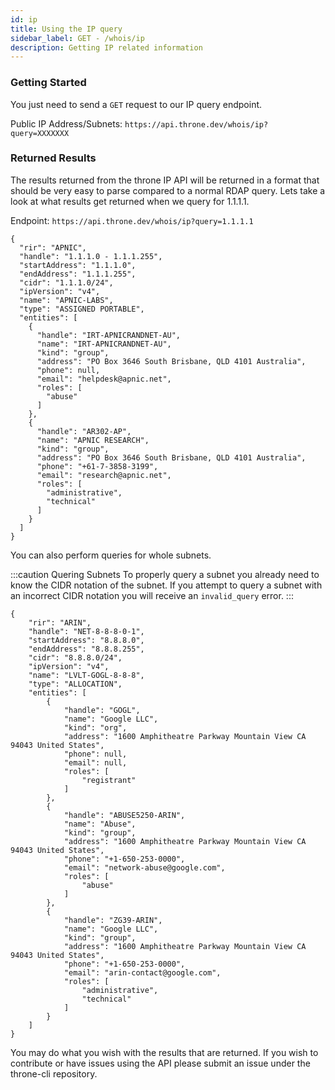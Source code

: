 ```yaml
---
id: ip
title: Using the IP query
sidebar_label: GET - /whois/ip
description: Getting IP related information
---
```


### Getting Started

You just need to send a `GET` request to our IP query endpoint.

Public IP Address/Subnets: `https://api.throne.dev/whois/ip?query=XXXXXXX`

### Returned Results

The results returned from the throne IP API will be returned in a format that should be very easy to parse compared to a normal RDAP query. Lets take a look at what results get returned when we query for 1.1.1.1. 

Endpoint: `https://api.throne.dev/whois/ip?query=1.1.1.1`

```API Output title="Example - IP Query - 1.1.1.1"
{
  "rir": "APNIC",
  "handle": "1.1.1.0 - 1.1.1.255",
  "startAddress": "1.1.1.0",
  "endAddress": "1.1.1.255",
  "cidr": "1.1.1.0/24",
  "ipVersion": "v4",
  "name": "APNIC-LABS",
  "type": "ASSIGNED PORTABLE",
  "entities": [
    {
      "handle": "IRT-APNICRANDNET-AU",
      "name": "IRT-APNICRANDNET-AU",
      "kind": "group",
      "address": "PO Box 3646 South Brisbane, QLD 4101 Australia",
      "phone": null,
      "email": "helpdesk@apnic.net",
      "roles": [
        "abuse"
      ]
    },
    {
      "handle": "AR302-AP",
      "name": "APNIC RESEARCH",
      "kind": "group",
      "address": "PO Box 3646 South Brisbane, QLD 4101 Australia",
      "phone": "+61-7-3858-3199",
      "email": "research@apnic.net",
      "roles": [
        "administrative",
        "technical"
      ]
    }
  ]
}
```

You can also perform queries for whole subnets.

:::caution Quering Subnets
To properly query a subnet you already need to know the CIDR notation of the subnet. If you attempt to query a subnet with an incorrect CIDR notation you will receive an `invalid_query` error.
:::

```API Output title="Example - Subnet Query - 8.8.8.0/24"
{
    "rir": "ARIN",
    "handle": "NET-8-8-8-0-1",
    "startAddress": "8.8.8.0",
    "endAddress": "8.8.8.255",
    "cidr": "8.8.8.0/24",
    "ipVersion": "v4",
    "name": "LVLT-GOGL-8-8-8",
    "type": "ALLOCATION",
    "entities": [
        {
            "handle": "GOGL",
            "name": "Google LLC",
            "kind": "org",
            "address": "1600 Amphitheatre Parkway Mountain View CA 94043 United States",
            "phone": null,
            "email": null,
            "roles": [
                "registrant"
            ]
        },
        {
            "handle": "ABUSE5250-ARIN",
            "name": "Abuse",
            "kind": "group",
            "address": "1600 Amphitheatre Parkway Mountain View CA 94043 United States",
            "phone": "+1-650-253-0000",
            "email": "network-abuse@google.com",
            "roles": [
                "abuse"
            ]
        },
        {
            "handle": "ZG39-ARIN",
            "name": "Google LLC",
            "kind": "group",
            "address": "1600 Amphitheatre Parkway Mountain View CA 94043 United States",
            "phone": "+1-650-253-0000",
            "email": "arin-contact@google.com",
            "roles": [
                "administrative",
                "technical"
            ]
        }
    ]
}
```



You may do what you wish with the results that are returned. If you wish to contribute or have issues using the API please submit an issue under the throne-cli repository.